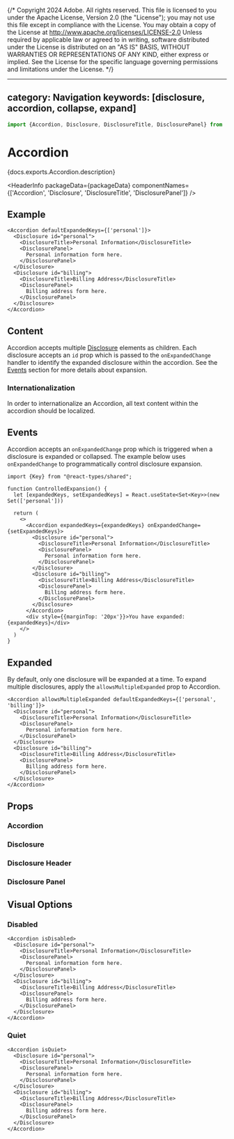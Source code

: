 {/* Copyright 2024 Adobe. All rights reserved.
This file is licensed to you under the Apache License, Version 2.0 (the "License");
you may not use this file except in compliance with the License. You may obtain a copy
of the License at http://www.apache.org/licenses/LICENSE-2.0
Unless required by applicable law or agreed to in writing, software distributed under
the License is distributed on an "AS IS" BASIS, WITHOUT WARRANTIES OR REPRESENTATIONS
OF ANY KIND, either express or implied. See the License for the specific language
governing permissions and limitations under the License. */}



---
category: Navigation
keywords: [disclosure, accordion, collapse, expand]
---

```jsx import
import {Accordion, Disclosure, DisclosureTitle, DisclosurePanel} from '@react-spectrum/accordion';
```

# Accordion

<PageDescription>{docs.exports.Accordion.description}</PageDescription>

<HeaderInfo
  packageData={packageData}
  componentNames={['Accordion', 'Disclosure', 'DisclosureTitle', 'DisclosurePanel']} />

## Example

```tsx example
<Accordion defaultExpandedKeys={['personal']}>
  <Disclosure id="personal">
    <DisclosureTitle>Personal Information</DisclosureTitle>
    <DisclosurePanel>
      Personal information form here.
    </DisclosurePanel>
  </Disclosure>
  <Disclosure id="billing">
    <DisclosureTitle>Billing Address</DisclosureTitle>
    <DisclosurePanel>
      Billing address form here.
    </DisclosurePanel>
  </Disclosure>
</Accordion>
```


## Content

Accordion accepts multiple [Disclosure](Disclosure.html) elements as children. Each disclosure accepts an `id` prop which is passed to the `onExpandedChange` handler to identify the expanded disclosure within the accordion. See the [Events](#events) section for more details about expansion.

### Internationalization
In order to internationalize an Accordion, all text content within the accordion should be localized.

## Events

Accordion accepts an `onExpandedChange` prop which is triggered when a disclosure is expanded or collapsed. The example below uses `onExpandedChange` to programmatically control disclosure expansion.

```tsx example
import {Key} from "@react-types/shared";

function ControlledExpansion() {
  let [expandedKeys, setExpandedKeys] = React.useState<Set<Key>>(new Set(['personal']))
  
  return (
    <>
      <Accordion expandedKeys={expandedKeys} onExpandedChange={setExpandedKeys}>
        <Disclosure id="personal">
          <DisclosureTitle>Personal Information</DisclosureTitle>
          <DisclosurePanel>
            Personal information form here.
          </DisclosurePanel>
        </Disclosure>
        <Disclosure id="billing">
          <DisclosureTitle>Billing Address</DisclosureTitle>
          <DisclosurePanel>
            Billing address form here.
          </DisclosurePanel>
        </Disclosure>
      </Accordion>
      <div style={{marginTop: '20px'}}>You have expanded: {expandedKeys}</div>
    </>
  )
}
```

## Expanded

By default, only one disclosure will be expanded at a time. To expand multiple disclosures, apply the `allowsMultipleExpanded` prop to Accordion.

```tsx example
<Accordion allowsMultipleExpanded defaultExpandedKeys={['personal', 'billing']}>
  <Disclosure id="personal">
    <DisclosureTitle>Personal Information</DisclosureTitle>
    <DisclosurePanel>
      Personal information form here.
    </DisclosurePanel>
  </Disclosure>
  <Disclosure id="billing">
    <DisclosureTitle>Billing Address</DisclosureTitle>
    <DisclosurePanel>
      Billing address form here.
    </DisclosurePanel>
  </Disclosure>
</Accordion>
```
## Props

### Accordion

<PropTable component={docs.exports.Accordion} links={docs.links} />

### Disclosure

<PropTable component={docs.exports.Disclosure} links={docs.links} />

### Disclosure Header

<PropTable component={docs.exports.DisclosureTitle} links={docs.links} />

### Disclosure Panel

<PropTable component={docs.exports.DisclosurePanel} links={docs.links} />

## Visual Options

### Disabled

```tsx example
<Accordion isDisabled>
  <Disclosure id="personal">
    <DisclosureTitle>Personal Information</DisclosureTitle>
    <DisclosurePanel>
      Personal information form here.
    </DisclosurePanel>
  </Disclosure>
  <Disclosure id="billing">
    <DisclosureTitle>Billing Address</DisclosureTitle>
    <DisclosurePanel>
      Billing address form here.
    </DisclosurePanel>
  </Disclosure>
</Accordion>
```

### Quiet

```tsx example
<Accordion isQuiet>
  <Disclosure id="personal">
    <DisclosureTitle>Personal Information</DisclosureTitle>
    <DisclosurePanel>
      Personal information form here.
    </DisclosurePanel>
  </Disclosure>
  <Disclosure id="billing">
    <DisclosureTitle>Billing Address</DisclosureTitle>
    <DisclosurePanel>
      Billing address form here.
    </DisclosurePanel>
  </Disclosure>
</Accordion>
```
